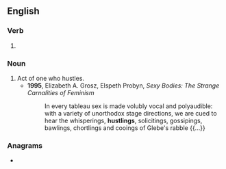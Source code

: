 ==English==

===Verb===
{{head|en|present participle}}

# {{present participle of|hustle|lang=en|nocat=1}}

===Noun===
{{en-noun}}

# Act of one who hustles.
#* '''1995''', Elizabeth A. Grosz, Elspeth Probyn, ''Sexy Bodies: The Strange Carnalities of Feminism''
#*: In every tableau sex is made volubly vocal and polyaudible: with a variety of unorthodox stage directions, we are cued to hear the whisperings, '''hustlings''', solicitings, gossipings, bawlings, chortlings and cooings of Glebe's rabble {{...}}

===Anagrams===
* {{anagrams|en|sunlight|unlights}}